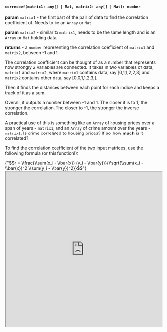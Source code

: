 
#### `correcoef(matrix1: any[] | Mat, matrix2: any[] | Mat): number`


**param** `matrix1` - the first part of the pair of data to find the correlation coefficient of. Needs to be an `Array` or `Mat`.

**param** `matrix2` - similar to `matrix1`, needs to be the same length and is an `Array` or `Mat` holding data.

**returns** - a `number` representing the correlation coefficient of `matrix1` and `matrix2`, between -1 and 1.

The correlation coefficient can be thought of as a number that represents how strongly 2 variables are connected. It takes in two variables of data, `matrix1` and `matrix2`, where `matrix1` contains data, say [0,1,1,2,2,3] and `matrix2` contains other data, say [0,0,1,1,2,3,].

Then it finds the distances between each point for each indice and keeps a track of it as a sum. 

Overall, it outputs a number between -1 and 1. The closer it is to 1, the stronger the correlation. The closer to -1, the stronger the inverse correlation. 

A practical use of this is something like an `Array` of housing prices over a span of years - `matrix1`, and an `Array` of crime amount over the years - `matrix2`. Is crime correlated to housing prices? If so, how **much** is it correlated?

To find the correlation coefficient of the two input matrices, use the following formula (or this function!):

<MathJaxContext>
      <MathJax>{"$$r = \\frac{\\sum(x_i - \\bar{x}) (y_i - \\bar{y})}{\\sqrt{\\sum(x_i - \\bar{x})^2 \\sum(y_i - \\bar{y})^2}}$$"}</MathJax>
</MathJaxContext>

<iframe src="https://hlab.app/s/LinJianan/correcoef_book"
    width="100%"
    height="500px"/>
